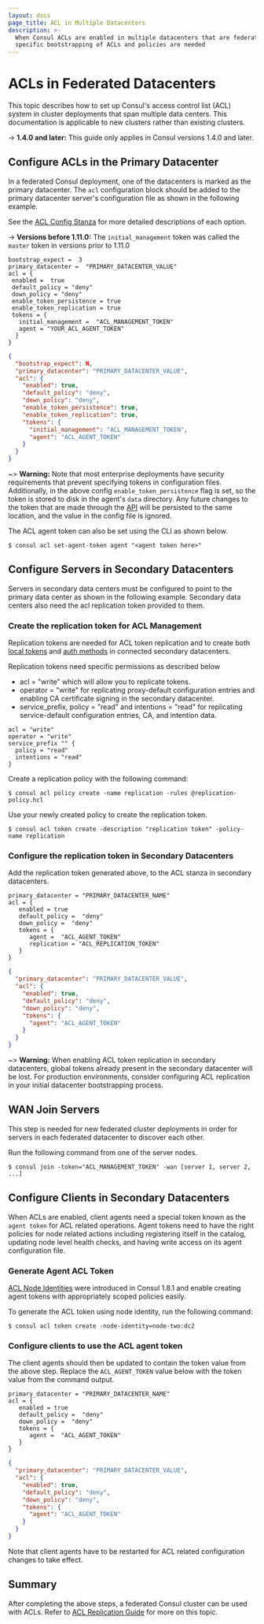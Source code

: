 ```yaml
---
layout: docs
page_title: ACL in Multiple Datacenters
description: >-
  When Consul ACLs are enabled in multiple datacenters that are federated together,
  specific bootstrapping of ACLs and policies are needed
---
```


# ACLs in Federated Datacenters

This topic describes how to set up Consul's access control list (ACL) system
in cluster deployments that span multiple data centers. This documentation is applicable
to new clusters rather than existing clusters.

-> **1.4.0 and later:** This guide only applies in Consul versions 1.4.0 and later.

## Configure ACLs in the Primary Datacenter

In a federated Consul deployment, one of the datacenters is marked as the primary datacenter.
The `acl` configuration block should be added to the primary datacenter server's configuration file
as shown in the following example.

See the [ACL Config Stanza](https://www.consul.io/docs/agent/options#acl) for more detailed descriptions of each option.

-> **Versions before 1.11.0:** The `initial_management` token was called the `master` token in versions
prior to 1.11.0

<CodeTabs heading="ACL Configuration in Primary">

```hcl
bootstrap_expect =  3
primary_datacenter =  "PRIMARY_DATACENTER_VALUE"
acl = {
 enabled =  true
 default_policy = "deny"
 down_policy = "deny"
 enable_token_persistence = true
 enable_token_replication = true
 tokens = {
   initial_management =  "ACL_MANAGEMENT_TOKEN"
   agent = "YOUR_ACL_AGENT_TOKEN"
  }
}

```

```json
{
  "bootstrap_expect": N,
  "primary_datacenter": "PRIMARY_DATACENTER_VALUE",
  "acl": {
    "enabled": true,
    "default_policy": "deny",
    "down_policy": "deny",
    "enable_token_persistence": true,
    "enable_token_replication": true,
    "tokens": {
      "initial_management": "ACL_MANAGEMENT_TOKEN",
      "agent": "ACL_AGENT_TOKEN"
    }
  }
}
```

</CodeTabs>

~> **Warning:** Note that most enterprise deployments have security requirements that prevent specifying tokens in configuration files.
Additionally, in the above config `enable_token_persistence` flag is set, so the token is stored to disk in the agent's
`data` directory. Any future changes to the token that are made through the [API](/api/agent#update-acl-tokens) will
be persisted to the same location, and the value in the config file is ignored.

The ACL agent token can also be set using the CLI as shown below.

```
$ consul acl set-agent-token agent "<agent token here>"
```

## Configure Servers in Secondary Datacenters

Servers in secondary data centers must be configured to point to the primary data center
as shown in the following example. Secondary data centers also need the acl replication token
provided to them.

### Create the replication token for ACL Management

Replication tokens are needed for ACL token replication and
to create both [local tokens](/api/acl/tokens#local) and [auth methods](/docs/acl/auth-methods)
in connected secondary datacenters.

Replication tokens need specific permissions as described below

- acl = "write" which will allow you to replicate tokens.
- operator = "write" for replicating proxy-default configuration entries and enabling CA certificate signing in the secondary datacenter.
- service_prefix, policy = "read" and intentions = "read" for replicating service-default configuration entries, CA, and intention data.

<CodeTabs heading="Replication Token Policy">

<CodeBlockConfig filename="replication-policy.hcl">

```hcl
acl = "write"
operator = "write"
service_prefix "" {
  policy = "read"
  intentions = "read"
}
```

</CodeBlockConfig>
</CodeTabs>

Create a replication policy with the following command:

```
$ consul acl policy create -name replication -rules @replication-policy.hcl
```

Use your newly created policy to create the replication token.

```
$ consul acl token create -description "replication token" -policy-name replication
```

### Configure the replication token in Secondary Datacenters

Add the replication token generated above, to the ACL stanza in secondary datacenters.

<CodeTabs heading = "ACL Configuration in Secondaries">

```hcl
primary_datacenter = "PRIMARY_DATACENTER_NAME"
acl = {
   enabled = true
   default_policy =  "deny"
   down_policy =  "deny"
   tokens = {
      agent =  "ACL_AGENT_TOKEN"
      replication = "ACL_REPLICATION_TOKEN"
   }
}
```

```json
{
  "primary_datacenter": "PRIMARY_DATACENTER_VALUE",
  "acl": {
    "enabled": true,
    "default_policy": "deny",
    "down_policy": "deny",
    "tokens": {
      "agent": "ACL_AGENT_TOKEN"
    }
  }
}
```

</CodeTabs>

~> **Warning:** When enabling ACL token replication in secondary datacenters,
global tokens already present in the secondary datacenter will be lost. For
production environments, consider configuring ACL replication in your initial
datacenter bootstrapping process.

## WAN Join Servers

This step is needed for new federated cluster deployments in order for
servers in each federated datacenter to discover each other.

Run the following command from one of the server nodes.

```
$ consul join -token="ACL_MANAGEMENT_TOKEN" -wan [server 1, server 2, ...]
```

## Configure Clients in Secondary Datacenters

When ACLs are enabled, client agents need a special token known as the `agent token` for ACL
related operations. Agent tokens need to have the right policies for node related actions including
registering itself in the catalog, updating node level health checks, and having write access on its
agent configuration file.

### Generate Agent ACL Token

[ACL Node Identities](https://www.consul.io/docs/security/acl/acl-system#acl-node-identities) were introduced
in Consul 1.8.1 and enable creating agent tokens with appropriately scoped policies easily.

To generate the ACL token using node identity, run the following command:

```
$ consul acl token create -node-identity=node-two:dc2
```

### Configure clients to use the ACL agent token

The client agents should then be updated to contain the token value from the above step. Replace
the `ACL_AGENT_TOKEN` value below with the token value from the command output.

<CodeTabs heading = "ACL Configuration in Client Agents">

```hcl
primary_datacenter = "PRIMARY_DATACENTER_NAME"
acl = {
   enabled = true
   default_policy =  "deny"
   down_policy =  "deny"
   tokens = {
      agent =  "ACL_AGENT_TOKEN"
   }
}
```

```json
{
  "primary_datacenter": "PRIMARY_DATACENTER_VALUE",
  "acl": {
    "enabled": true,
    "default_policy": "deny",
    "down_policy": "deny",
    "tokens": {
      "agent": "ACL_AGENT_TOKEN"
    }
  }
}
```

</CodeTabs>

Note that client agents have to be restarted for ACL related configuration changes to take effect.

## Summary

After completing the above steps, a federated Consul cluster can be used with ACLs. Refer to
[ACL Replication Guide](https://learn.hashicorp.com/tutorials/consul/access-control-replication-multiple-datacenters?in=consul/security-operations)
for more on this topic.
